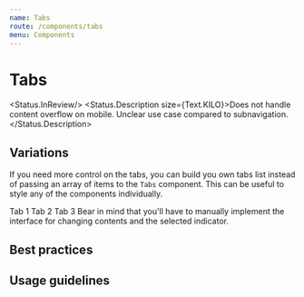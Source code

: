 ```yaml
---
name: Tabs
route: /components/tabs
menu: Components
---
```



# Tabs

<Status.InReview/> <Status.Description size={Text.KILO}>Does not handle content overflow on mobile. Unclear use case compared to subnavigation.</Status.Description>

<Playground>
  <Tabs
    items={[
      { id: 'one', tab: 'Tab 1', panel: 'Content 1' },
      { id: 'two', tab: 'Tab 2', panel: 'Content 2' },
      { id: 'three', tab: 'Tab 3', panel: 'Content 3' },
      { id: 'four', tab: 'Tab 4', panel: 'Content 4' },
    ]}
  />
</Playground>

<Props of={Tabs} />

## Variations

If you need more control on the tabs, you can build you own tabs list instead of passing an array of items to the `Tabs` component. This can be useful to style any of the components individually.

<Playground>
  <TabList>
    <Tab selected>Tab 1</Tab>
    <Tab>Tab 2</Tab>
    <Tab>Tab 3</Tab>
  </TabList>
  <TabPanel style={{padding:'12px'}}>Bear in mind that you'll have to manually implement the interface for changing contents and the selected indicator.</TabPanel>
</Playground>

## Best practices

## Usage guidelines
